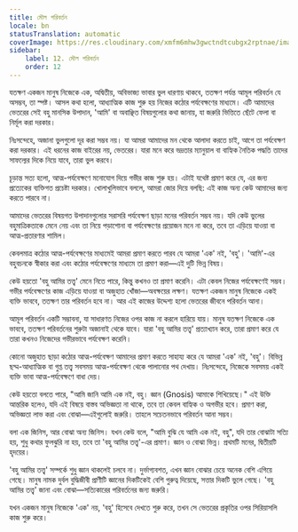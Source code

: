 ```yaml
---
title: মৌল পরিবর্তন
locale: bn
statusTranslation: automatic
coverImage: https://res.cloudinary.com/xmfm6mhw3gwctndtcubgx2rptnae/image/upload/v1740468922/small_cover_tratado_de_psicologia_revolucionaria_a4c0dca4e0.webp
sidebar:
    label: 12. মৌল পরিবর্তন
    order: 12
---
```

যতক্ষণ একজন মানুষ নিজেকে এক, অদ্বিতীয়, অবিভাজ্য ভাবার ভুল ধারণায় থাকবে, ততক্ষণ পর্যন্ত আমূল পরিবর্তন যে অসম্ভব, তা স্পষ্ট। আসল কথা হলো, আধ্যাত্মিক কাজ শুরু হয় নিজের কঠোর পর্যবেক্ষণের মাধ্যমে। এটি আমাদের ভেতরের সেই বহু মানসিক উপাদান, 'আমি' বা অবাঞ্ছিত বিষয়গুলোর কথা জানায়, যা জরুরি ভিত্তিতে ছেঁটে ফেলা বা নির্মূল করা দরকার।

নিঃসন্দেহে, অজানা ভুলগুলো দূর করা সম্ভব নয়। যা আমরা আমাদের মন থেকে আলাদা করতে চাই, আগে তা পর্যবেক্ষণ করা দরকার। এই ধরনের কাজ বাইরের নয়, ভেতরের। যারা মনে করে ভদ্রতার ম্যানুয়াল বা বাহ্যিক নৈতিক পদ্ধতি তাদের সাফল্যের দিকে নিয়ে যাবে, তারা ভুল করবে।

চূড়ান্ত সত্য হলো, আত্ম-পর্যবেক্ষণে মনোযোগ দিয়ে গভীর কাজ শুরু হয়। এটাই যথেষ্ট প্রমাণ করে যে, এর জন্য প্রত্যেকের ব্যক্তিগত প্রচেষ্টা দরকার। খোলাখুলিভাবে বললে, আমরা জোর দিয়ে বলছি: এই কাজ অন্য কেউ আমাদের জন্য করতে পারবে না।

আমাদের ভেতরের বিষয়গত উপাদানগুলোর সরাসরি পর্যবেক্ষণ ছাড়া মনের পরিবর্তন সম্ভব নয়। যদি কেউ ভুলের বহুমাত্রিকতাকে মেনে নেয় এবং তা নিয়ে পড়াশোনা বা পর্যবেক্ষণের প্রয়োজন মনে না করে, তবে তা এড়িয়ে যাওয়া বা আত্ম-প্রতারণার শামিল।

কেবলমাত্র কঠোর আত্ম-পর্যবেক্ষণের মাধ্যমেই আমরা প্রমাণ করতে পারব যে আমরা 'এক' নই, 'বহু'। 'আমি'-এর বহুবচনকে স্বীকার করা এবং কঠোর পর্যবেক্ষণের মাধ্যমে তা প্রমাণ করা—এই দুটি ভিন্ন বিষয়।

কেউ হয়তো 'বহু আমির তত্ত্ব' মেনে নিতে পারে, কিন্তু কখনও তা প্রমাণ করেনি। এটা কেবল নিজের পর্যবেক্ষণেই সম্ভব। গভীর পর্যবেক্ষণের কাজ এড়িয়ে যাওয়া বা অজুহাত খোঁজা—অবক্ষয়ের লক্ষণ। যতক্ষণ একজন মানুষ নিজেকে একই ব্যক্তি ভাববে, ততক্ষণ তার পরিবর্তন হবে না। আর এই কাজের উদ্দেশ্য হলো ভেতরের জীবনে পরিবর্তন আনা।

আমূল পরিবর্তন একটি সম্ভাবনা, যা সাধারণত নিজের ওপর কাজ না করলে হারিয়ে যায়। মানুষ যতক্ষণ নিজেকে এক ভাববে, ততক্ষণ পরিবর্তনের শুরুটা অজানাই থেকে যাবে। যারা 'বহু আমির তত্ত্ব' প্রত্যাখ্যান করে, তারা প্রমাণ করে যে তারা কখনও নিজেদের গভীরভাবে পর্যবেক্ষণ করেনি।

কোনো অজুহাত ছাড়া কঠোর আত্ম-পর্যবেক্ষণ আমাদের প্রমাণ করতে সাহায্য করে যে আমরা 'এক' নই, 'বহু'। বিভিন্ন ছদ্ম-আধ্যাত্মিক বা গুপ্ত তত্ত্ব সবসময় আত্ম-পর্যবেক্ষণ থেকে পালানোর পথ দেখায়। নিঃসন্দেহে, নিজেকে সবসময় একই ব্যক্তি ভাবা আত্ম-পর্যবেক্ষণে বাধা দেয়।

কেউ হয়তো বলতে পারে, "আমি জানি আমি এক নই, বহু। জ্ঞান (Gnosis) আমাকে শিখিয়েছে।" এই উক্তি আন্তরিক হলেও, যদি এই বিষয়ে বাস্তব অভিজ্ঞতা না থাকে, তবে তা কেবল বাহ্যিক ও অগভীর হবে। প্রমাণ করা, অভিজ্ঞতা লাভ করা এবং বোঝা—এইগুলোই জরুরি। তাহলে সচেতনভাবে পরিবর্তন আনা সম্ভব।

বলা এক জিনিস, আর বোঝা অন্য জিনিস। যখন কেউ বলে, "আমি বুঝি যে আমি এক নই, বহু", যদি তার বোঝাটা সত্যি হয়, শুধু কথার ফুলঝুরি না হয়, তবে তা 'বহু আমির তত্ত্ব'-এর প্রমাণ। জ্ঞান ও বোঝা ভিন্ন। প্রথমটি মনের, দ্বিতীয়টি হৃদয়ের।

'বহু আমির তত্ত্ব' সম্পর্কে শুধু জ্ঞান থাকলেই চলবে না। দুর্ভাগ্যবশত, এখন জ্ঞান বোঝার চেয়ে অনেক বেশি এগিয়ে গেছে। মানুষ নামক দুর্বল বুদ্ধিজীবী প্রাণীটি জ্ঞানের দিকটিকেই বেশি গুরুত্ব দিয়েছে, সত্তার দিকটি ভুলে গেছে। 'বহু আমির তত্ত্ব' জানা এবং বোঝা—সত্যিকারের পরিবর্তনের জন্য জরুরি।

যখন একজন মানুষ নিজেকে 'এক' নয়, 'বহু' হিসেবে দেখতে শুরু করে, তখন সে ভেতরের প্রকৃতির ওপর সিরিয়াসলি কাজ শুরু করে।

